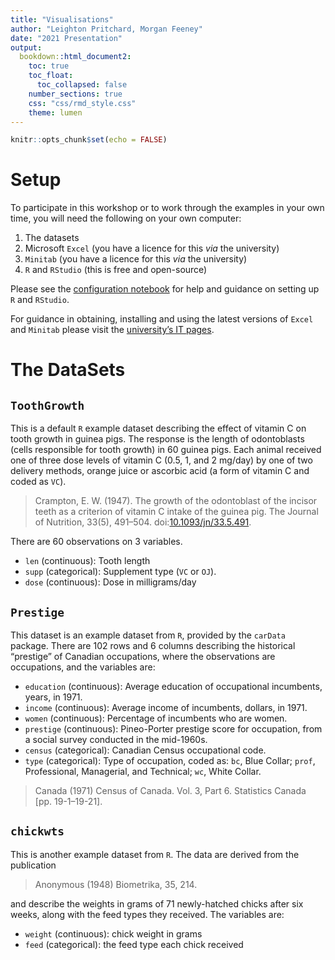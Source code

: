 ```yaml
---
title: "Visualisations"
author: "Leighton Pritchard, Morgan Feeney"
date: "2021 Presentation"
output: 
  bookdown::html_document2:
    toc: true
    toc_float:
      toc_collapsed: false
    number_sections: true
    css: "css/rmd_style.css"
    theme: lumen
---
```


```r
knitr::opts_chunk$set(echo = FALSE)
```

<div id="summary">

</div>

# Setup

To participate in this workshop or to work through the examples in your own time, you will need the following on your own computer:

1. The datasets 
2. Microsoft `Excel` (you have a licence for this *via* the university)
3. `Minitab` (you have a licence for this *via* the university)
4. `R` and `RStudio` (this is free and open-source)

<div id="note">
Please see the [configuration notebook](./configuration.html) for help and guidance on setting up `R` and `RStudio`.

For guidance in obtaining, installing and using the latest versions of `Excel` and `Minitab` please visit the [university's IT pages](https://www.strath.ac.uk/professionalservices/is/software/).
</div>

# The DataSets

## `ToothGrowth`

This is a default `R` example dataset describing the effect of vitamin C on tooth growth in guinea pigs. The response is the length of odontoblasts (cells responsible for tooth growth) in 60 guinea pigs. Each animal received one of three dose levels of vitamin C (0.5, 1, and 2 mg/day) by one of two delivery methods, orange juice or ascorbic acid (a form of vitamin C and coded as `VC`).

> Crampton, E. W. (1947). The growth of the odontoblast of the incisor teeth as a criterion of vitamin C intake of the guinea pig. The Journal of Nutrition, 33(5), 491–504. doi:[10.1093/jn/33.5.491](https://doi.org/10.1093/jn/33.5.491).

There are 60 observations on 3 variables.

- `len` (continuous):	Tooth length
- `supp` (categorical): Supplement type (`VC` or `OJ`).
- `dose` (continuous): Dose in milligrams/day

## `Prestige`

This dataset is an example dataset from `R`, provided by the `carData` package. There are 102 rows and 6 columns describing the historical "prestige" of Canadian occupations, where the observations are occupations, and the variables are:

- `education` (continuous): Average education of occupational incumbents, years, in 1971.
- `income` (continuous):  Average income of incumbents, dollars, in 1971.
- `women` (continuous): Percentage of incumbents who are women.
- `prestige` (continuous): Pineo-Porter prestige score for occupation, from a social survey conducted in the mid-1960s.
- `census` (categorical):  Canadian Census occupational code.
- `type` (categorical):  Type of occupation, coded as: `bc`, Blue Collar; `prof`, Professional, Managerial, and Technical; `wc`, White Collar.

> Canada (1971) Census of Canada. Vol. 3, Part 6. Statistics Canada [pp. 19-1–19-21].

## `chickwts`

This is another example dataset from `R`. The data are derived from the publication

> Anonymous (1948) Biometrika, 35, 214.

and describe the weights in grams of 71 newly-hatched chicks after six weeks, along with the feed types they received. The variables are:

- `weight` (continuous): chick weight in grams
- `feed` (categorical): the feed type each chick received